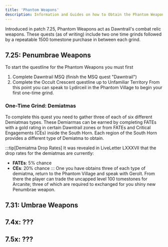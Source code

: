 ```yaml
---
title: 'Phantom Weapons'
description: Information and Guides on how to Obtain the Phantom Weapons from Occult Crescent.
---
```




<link
  rel="stylesheet"
  media="(prefers-color-scheme:dark)"
  href="https://cdn.jsdelivr.net/npm/@shoelace-style/shoelace@2.15.1/cdn/themes/dark.css"
  onload="document.documentElement.classList.add('sl-theme-dark');"
/>
<script type="module" src="https://cdn.jsdelivr.net/npm/@shoelace-style/shoelace@2.15.1/cdn/shoelace-autoloader.js"></script>

Introduced in patch 7.25, Phantom Weapons act as Dawntrail's combat relic weapons. These quests (as of writing) include two one time grinds followed by a repeatable
1500 tomestone purchase in between each grind.

## 7.25: Penumbrae Weapons
To start the questline for the Phantom Weapons you must first
1. Complete Dawntrail MSQ (finish the MSQ quest "Dawntrail")
2. Complete the Occult Crescent questline up to Unfamiliar Territory
From this point you can speak to Lydirceil in the Phantom Village to begin your first one-time grind.
### One-Time Grind: Demiatmas
To complete this quest you need to gather three of each of six different Demiatmas types. These Demiarmas can be earned by completing FATEs with a gold rating in certain Dawntrail zones
or from FATEs and Critical Engagements (CEs) inside the South Horn. Each region of the South Horn provides a different type of Demiatma to obtain.

:::tip[Demiatma Drop Rates]
It was revealed in LiveLetter LXXXVII that the drop rates for the demiatmas are currently:
- **FATEs**: 5% chance
- **CEs**: 20% chance
:::
One you have obtains three of each type of demiatma, return to the Phantom Village and speak with Gerolt. From there the player can trade the uncapped level 100 tomestones
for Arcanite; three of which are required to exchanged for you shiny new Penumbrae weapon.

## 7.31: Umbrae Weapons
## 7.4x: ???
## 7.5x: ???